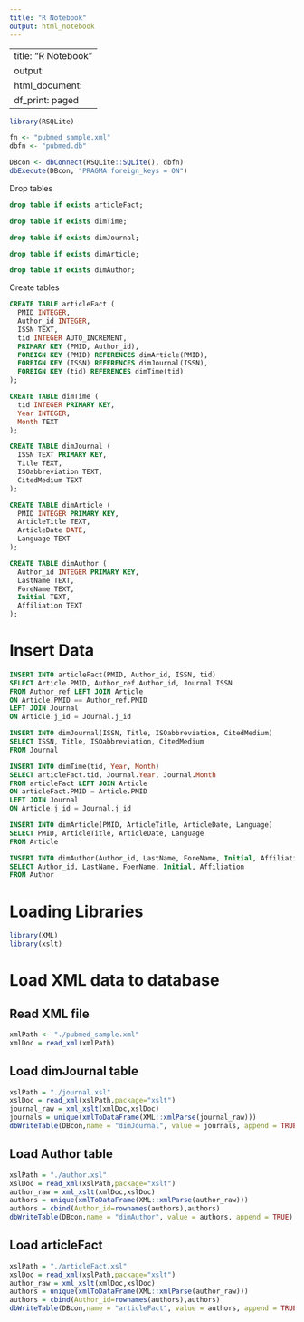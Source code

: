 ```yaml
---
title: "R Notebook"
output: html_notebook
---
```


---
title: "R Notebook"
output:
  html_document:
    df_print: paged
---

```r
library(RSQLite)
```

```r
fn <- "pubmed_sample.xml"
dbfn <- "pubmed.db"
```

```r
DBcon <- dbConnect(RSQLite::SQLite(), dbfn)
dbExecute(DBcon, "PRAGMA foreign_keys = ON")
```

Drop tables

```sql
drop table if exists articleFact;
```

```sql
drop table if exists dimTime;
```

```sql
drop table if exists dimJournal;
```

```sql
drop table if exists dimArticle;
```

```sql
drop table if exists dimAuthor;
```

Create tables

```sql
CREATE TABLE articleFact (
  PMID INTEGER,
  Author_id INTEGER,
  ISSN TEXT,
  tid INTEGER AUTO_INCREMENT,
  PRIMARY KEY (PMID, Author_id),
  FOREIGN KEY (PMID) REFERENCES dimArticle(PMID),
  FOREIGN KEY (ISSN) REFERENCES dimJournal(ISSN),
  FOREIGN KEY (tid) REFERENCES dimTime(tid)
);
```

```sql
CREATE TABLE dimTime (
  tid INTEGER PRIMARY KEY,
  Year INTEGER,
  Month TEXT
);
```

```sql
CREATE TABLE dimJournal (
  ISSN TEXT PRIMARY KEY,
  Title TEXT,
  ISOabbreviation TEXT,
  CitedMedium TEXT
);
```

```sql
CREATE TABLE dimArticle (
  PMID INTEGER PRIMARY KEY,
  ArticleTitle TEXT,
  ArticleDate DATE,
  Language TEXT
);
```

```sql
CREATE TABLE dimAuthor (
  Author_id INTEGER PRIMARY KEY,
  LastName TEXT,
  ForeName TEXT,
  Initial TEXT,
  Affiliation TEXT
);
```

# Insert Data

```sql
INSERT INTO articleFact(PMID, Author_id, ISSN, tid)
SELECT Article.PMID, Author_ref.Author_id, Journal.ISSN
FROM Author_ref LEFT JOIN Article
ON Article.PMID == Author_ref.PMID
LEFT JOIN Journal
ON Article.j_id = Journal.j_id
```

```sql
INSERT INTO dimJournal(ISSN, Title, ISOabbreviation, CitedMedium)
SELECT ISSN, Title, ISOabbreviation, CitedMedium
FROM Journal
```

```sql
INSERT INTO dimTime(tid, Year, Month)
SELECT articleFact.tid, Journal.Year, Journal.Month
FROM articleFact LEFT JOIN Article
ON articleFact.PMID = Article.PMID
LEFT JOIN Journal
ON Article.j_id = Journal.j_id
```

```sql
INSERT INTO dimArticle(PMID, ArticleTitle, ArticleDate, Language)
SELECT PMID, ArticleTitle, ArticleDate, Language
FROM Article
```

```sql
INSERT INTO dimAuthor(Author_id, LastName, ForeName, Initial, Affiliation)
SELECT Author_id, LastName, FoerName, Initial, Affiliation
FROM Author
```






# Loading Libraries

```r
library(XML)
library(xslt)
```

# Load XML data to database

## Read XML file

```r
xmlPath <- "./pubmed_sample.xml"
xmlDoc = read_xml(xmlPath)
```

## Load dimJournal table

```r
xslPath = "./journal.xsl"
xslDoc = read_xml(xslPath,package="xslt")
journal_raw = xml_xslt(xmlDoc,xslDoc)
journals = unique(xmlToDataFrame(XML::xmlParse(journal_raw)))
dbWriteTable(DBcon,name = "dimJournal", value = journals, append = TRUE)
```

## Load Author table

```r
xslPath = "./author.xsl"
xslDoc = read_xml(xslPath,package="xslt")
author_raw = xml_xslt(xmlDoc,xslDoc)
authors = unique(xmlToDataFrame(XML::xmlParse(author_raw)))
authors = cbind(Author_id=rownames(authors),authors)
dbWriteTable(DBcon,name = "dimAuthor", value = authors, append = TRUE)
```

## Load articleFact

```r
xslPath = "./articleFact.xsl"
xslDoc = read_xml(xslPath,package="xslt")
author_raw = xml_xslt(xmlDoc,xslDoc)
authors = unique(xmlToDataFrame(XML::xmlParse(author_raw)))
authors = cbind(Author_id=rownames(authors),authors)
dbWriteTable(DBcon,name = "articleFact", value = authors, append = TRUE)
```
